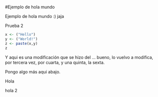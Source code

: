 #Ejemplo de hola mundo

Ejemplo de hola mundo :) jaja

Prueba 2

```r
x <- ("Hello")
y <- ("World!")
z <- paste(x,y)
z
```
Y aqui es una modificación que se hizo del ... bueno, lo vuelvo a modifica, por tercera vez, por cuarta, y una quinta, la sexta.

Pongo algo más aqui abajo.

Hola

hola 2


